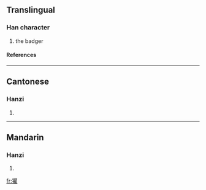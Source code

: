==Translingual==
===Han character===
{{Han char|rn=94|rad=犬|as=18|sn=21|four=4421<sub>4</sub>|canj=大竹廿口土 (KHTRG)}}
# the badger
====References====
{{Han ref|kx=0721.210|dkj=20798|dj=1133.160|hdz=21378.030|uh=737E|ud=29566|bh=F5DD|bd=62941}}

----
==Cantonese==
===Hanzi===
{{yue-hanzi|jyut=|y=fun1}}
# {{defn|Cantonese}}

----
==Mandarin==
===Hanzi===
{{cmn-hanzi|pin=[[huān]] ([[huan1]])|wg=huan<sup>1</sup>}}
# {{defn|Mandarin}}

[[fr:獾]]